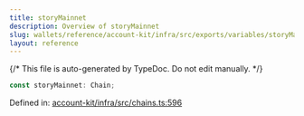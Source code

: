 ```yaml
---
title: storyMainnet
description: Overview of storyMainnet
slug: wallets/reference/account-kit/infra/src/exports/variables/storyMainnet
layout: reference
---
```


{/* This file is auto-generated by TypeDoc. Do not edit manually. */}

```ts
const storyMainnet: Chain;
```

Defined in: [account-kit/infra/src/chains.ts:596](https://github.com/alchemyplatform/aa-sdk/blob/08ef11b1fc98663df6a97fa93722c7f14b33f1cc/account-kit/infra/src/chains.ts#L596)
